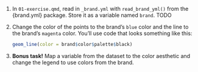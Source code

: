 1. In `01-exercise.qmd`, read in `_brand.yml` with `read_brand_yml()` from the {brand.yml} package. Store it as a variable named `brand`. TODO

2. Change the color of the points to the brand's `blue` color and the line to the brand's `magenta` color. You'll use code that looks something like this:

   ```.r
   geom_line(color = brand$color$palette$black)
   ```

3. **Bonus task!** Map a variable from the dataset to the color aesthetic and change the legend to use colors from the brand.
